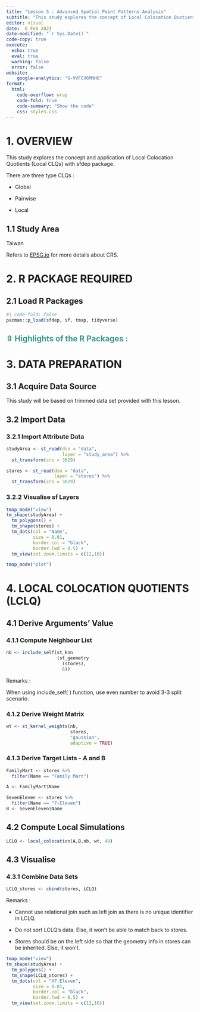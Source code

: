 ```yaml
---
title: "Lesson 5 : Advanced Spatial Point Patterns Analysis"
subtitle: "This study explores the concept of Local Colocation Quotients (Local CLQs)"
editor: visual
date:  6 Feb 2023
date-modified: "`r Sys.Date()`"
code-copy: true
execute: 
  echo: true
  eval: true
  warning: false
  error: false
website: 
    google-analytics: "G-VVFCV6MNHG"
format:
  html:
    code-overflow: wrap
    code-fold: true
    code-summary: "Show the code"
    css: styles.css
---
```


# **1. OVERVIEW**

This study explores the concept and application of Local Colocation Quotients (Local CLQs) with sfdep package.

There are three type CLQs :

-   Global

-   Pairwise

-   Local

## 1.1 Study Area

Taiwan

Refers to [EPSG.io](https://epsg.io/3829) for more details about CRS.

# 2. R PACKAGE REQUIRED

## **2.1 Load R Packages**

```r
#| code-fold: false
pacman::p_load(sfdep, sf, tmap, tidyverse) 
```

::: {.callout-tip collapse="true" appearance="simple" icon="false"}
## [**⇳ Highlights of the R Packages :**]{style="color:#3a9c88"}
:::

# **3. DATA PREPARATION**

## **3.1 Acquire Data Source**

This study will be based on trimmed data set provided with this lesson.

## **3.2 Import Data**

### **3.2.1 Import Attribute Data**

```r
studyArea <- st_read(dsn = "data",
                     layer = "study_area") %>%
  st_transform(crs = 3829)

```

```r
stores <- st_read(dsn = "data",
                  layer = "stores") %>%
  st_transform(crs = 3829)
```

### **3.2.2 Visualise sf Layers**

```r
tmap_mode("view")
tm_shape(studyArea) + 
  tm_polygons() +
  tm_shape(stores) +
  tm_dots(col = "Name",
          size = 0.01,
          border.col = "black",
          border.lwd = 0.5) +
  tm_view(set.zoom.limits = c(12,16))
```

```r
tmap_mode("plot")
```

# **4. LOCAL COLOCATION QUOTIENTS (LCLQ)**

## **4.1 Derive Arguments' Value**

### **4.1.1 Compute Neighbour List**

```r
nb <- include_self(st_knn
                   (st_geometry
                     (stores), 
                     6))

```

Remarks :

When using include_self( ) function, use even number to avoid 3-3 split scenario.

### **4.1.2 Derive Weight Matrix**

```r
wt <- st_kernel_weights(nb,
                        stores,
                        "gaussian",
                        adaptive = TRUE)
```

### **4.1.3 Derive Target Lists - A and B**

```r
FamilyMart <- stores %>%
  filter(Name == "Family Mart")

A <- FamilyMart$Name
```

```r
SevenEleven <- stores %>%
  filter(Name == "7-Eleven")
B <- SevenEleven$Name
```

## **4.2 Compute Local Simulations**

```r
LCLQ <- local_colocation(A,B,nb, wt, 49)
```

## **4.3 Visualise**

### **4.3.1 Combine Data Sets**

```r
LCLQ_stores <- cbind(stores, LCLQ)
```

Remarks :

-   Cannot use relational join such as left join as there is no unique identifier in LCLQ.

-   Do not sort LCLQ's data. Else, it won't be able to match back to stores.

-   Stores should be on the left side so that the geometry info in stores can be inherited. Else, it won't.

```r
tmap_mode("view")
tm_shape(studyArea) + 
  tm_polygons() +
  tm_shape(LCLQ_stores) +
  tm_dots(col = "X7.Eleven",
          size = 0.01,
          border.col = "black",
          border.lwd = 0.5) +
  tm_view(set.zoom.limits = c(12,16))

```
